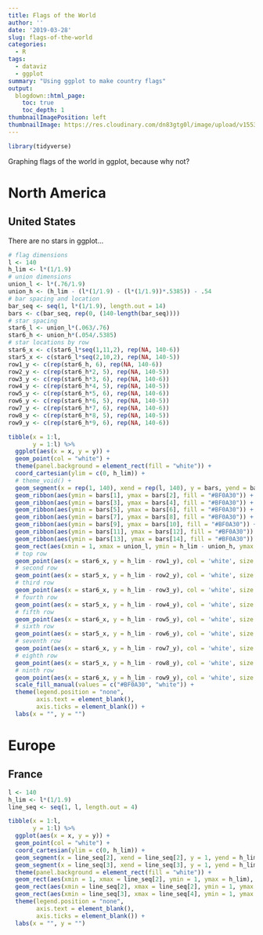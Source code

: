 ```yaml
---
title: Flags of the World
author: ''
date: '2019-03-28'
slug: flags-of-the-world
categories:
  - R
tags:
  - dataviz
  - ggplot
summary: "Using ggplot to make country flags"
output:
  blogdown::html_page:
    toc: true
    toc_depth: 1
thumbnailImagePosition: left
thumbnailImage: https://res.cloudinary.com/dn83gtg0l/image/upload/v1553842477/national-flags.jpg
---
```


```r
library(tidyverse)
```

Graphing flags of the world in ggplot, because why not?  

# North America

## United States 

There are no stars in ggplot... 
```r
# flag dimensions 
l <- 140
h_lim <- l*(1/1.9)
# union dimensions
union_l <- l*(.76/1.9)
union_h <- (h_lim - (l*(1/1.9) - (l*(1/1.9))*.5385)) - .54
# bar spacing and location 
bar_seq <- seq(1, l*(1/1.9), length.out = 14)
bars <- c(bar_seq, rep(0, (140-length(bar_seq))))
# star spacing
star6_l <- union_l*(.063/.76)
star6_h <- union_h*(.054/.5385) 
# star locations by row
star6_x <- c(star6_l*seq(1,11,2), rep(NA, 140-6))
star5_x <- c(star6_l*seq(2,10,2), rep(NA, 140-5))
row1_y <- c(rep(star6_h, 6), rep(NA, 140-6))
row2_y <- c(rep(star6_h*2, 5), rep(NA, 140-5))
row3_y <- c(rep(star6_h*3, 6), rep(NA, 140-6))
row4_y <- c(rep(star6_h*4, 5), rep(NA, 140-5))
row5_y <- c(rep(star6_h*5, 6), rep(NA, 140-6))
row6_y <- c(rep(star6_h*6, 5), rep(NA, 140-5))
row7_y <- c(rep(star6_h*7, 6), rep(NA, 140-6))
row8_y <- c(rep(star6_h*8, 5), rep(NA, 140-5))
row9_y <- c(rep(star6_h*9, 6), rep(NA, 140-6))

tibble(x = 1:l, 
       y = 1:l) %>%
  ggplot(aes(x = x, y = y)) + 
  geom_point(col = "white") + 
  theme(panel.background = element_rect(fill = "white")) +
  coord_cartesian(ylim = c(0, h_lim)) + 
  # theme_void() + 
  geom_segment(x = rep(1, 140), xend = rep(l, 140), y = bars, yend = bars, col = 'white') +
  geom_ribbon(aes(ymin = bars[1], ymax = bars[2], fill = "#BF0A30")) +
  geom_ribbon(aes(ymin = bars[3], ymax = bars[4], fill = "#BF0A30")) +
  geom_ribbon(aes(ymin = bars[5], ymax = bars[6], fill = "#BF0A30")) +
  geom_ribbon(aes(ymin = bars[7], ymax = bars[8], fill = "#BF0A30")) +
  geom_ribbon(aes(ymin = bars[9], ymax = bars[10], fill = "#BF0A30")) +
  geom_ribbon(aes(ymin = bars[11], ymax = bars[12], fill = "#BF0A30")) +
  geom_ribbon(aes(ymin = bars[13], ymax = bars[14], fill = "#BF0A30")) +
  geom_rect(aes(xmin = 1, xmax = union_l, ymin = h_lim - union_h, ymax = h_lim), fill = "#002868") + 
  # top row
  geom_point(aes(x = star6_x, y = h_lim - row1_y), col = 'white', size = 3) + 
  # second row
  geom_point(aes(x = star5_x, y = h_lim - row2_y), col = 'white', size = 3)  +
  # third row
  geom_point(aes(x = star6_x, y = h_lim - row3_y), col = 'white', size = 3) +
  # fourth row
  geom_point(aes(x = star5_x, y = h_lim - row4_y), col = 'white', size = 3) +
  # fifth row
  geom_point(aes(x = star6_x, y = h_lim - row5_y), col = 'white', size = 3) +
  # sixth row
  geom_point(aes(x = star5_x, y = h_lim - row6_y), col = 'white', size = 3) +
  # seventh row
  geom_point(aes(x = star6_x, y = h_lim - row7_y), col = 'white', size = 3) +
  # eighth row
  geom_point(aes(x = star5_x, y = h_lim - row8_y), col = 'white', size = 3) +
  # ninth row
  geom_point(aes(x = star6_x, y = h_lim - row9_y), col = 'white', size = 3) +
  scale_fill_manual(values = c("#BF0A30", "white")) +
  theme(legend.position = "none",
        axis.text = element_blank(),
        axis.ticks = element_blank()) +
  labs(x = "", y = "")

```

# Europe

##  France 

```r
l <- 140
h_lim <- l*(1/1.9)
line_seq <- seq(1, l, length.out = 4)

tibble(x = 1:l, 
       y = 1:l) %>%
  ggplot(aes(x = x, y = y)) + 
  geom_point(col = "white") + 
  coord_cartesian(ylim = c(0, h_lim)) +
  geom_segment(x = line_seq[2], xend = line_seq[2], y = 1, yend = h_lim, col = 'white') +
  geom_segment(x = line_seq[3], xend = line_seq[3], y = 1, yend = h_lim, col = 'white') +
  theme(panel.background = element_rect(fill = "white")) +
  geom_rect(aes(xmin = 1, xmax = line_seq[2], ymin = 1, ymax = h_lim), fill = "#183883") +
  geom_rect(aes(xmin = line_seq[2], xmax = line_seq[2], ymin = 1, ymax = h_lim), fill = "#FFFFFF") +
  geom_rect(aes(xmin = line_seq[3], xmax = line_seq[4], ymin = 1, ymax = h_lim), fill = "#DA251E") +
  theme(legend.position = "none",
        axis.text = element_blank(),
        axis.ticks = element_blank()) +
  labs(x = "", y = "")

```